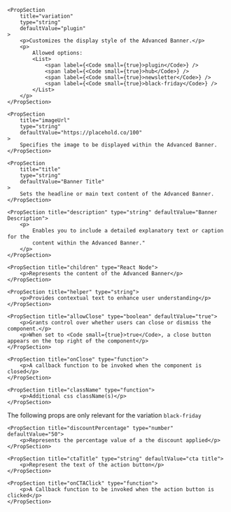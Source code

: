 
<PackageInstallGuide packageName="@wpmudev/sui-advanced-banner" />

<Section title="Props">
	
	<PropSection 
		title="variation"
		type="string" 
		defaultValue="plugin"
	>
		<p>Customizes the display style of the Advanced Banner.</p>
		<p>
			Allowed options:
			<List>
				<span label={<Code small={true}>plugin</Code>} />
				<span label={<Code small={true}>hub</Code>} />
				<span label={<Code small={true}>newsletter</Code>} />
				<span label={<Code small={true}>black-friday</Code>} />
			</List>
		</p>
	</PropSection>	
	
	<PropSection 
		title="imageUrl" 
		type="string" 
		defaultValue="https://placehold.co/100"
	>
		Specifies the image to be displayed within the Advanced Banner.
	</PropSection>

	<PropSection 
		title="title" 
		type="string" 
		defaultValue="Banner Title"
	>
		Sets the headline or main text content of the Advanced Banner.
	</PropSection>

	<PropSection title="description" type="string" defaultValue="Banner Description">
		<p>
			Enables you to include a detailed explanatory text or caption for the
			content within the Advanced Banner."
		</p>
	</PropSection>

	<PropSection title="children" type="React Node">
		<p>Represents the content of the Advanced Banner</p>
	</PropSection>

	<PropSection title="helper" type="string">
		<p>Provides contextual text to enhance user understanding</p>
	</PropSection>

	<PropSection title="allowClose" type="boolean" defaultValue="true">
		<p>Grants control over whether users can close or dismiss the component.</p>
		<p>When set to <Code small={true}>true</Code>, a close button appears on the top right of the component</p>
	</PropSection>

    <PropSection title="onClose" type="function">
    	<p>A callback function to be invoked when the component is closed</p>
    </PropSection>

    <PropSection title="className" type="function">
    	<p>Additional css className(s)</p>
    </PropSection>

</Section>

<Section title="Black Fiday Variation">
	The following props are only relevant for the variation
	<Code small={true}>black-friday</Code>

    <PropSection title="discountPercentage" type="number" defaultValue="50">
    	<p>Represents the percentage value of a the discount applied</p>
    </PropSection>

    <PropSection title="ctaTitle" type="string" defaultValue="cta title">
    	<p>Represent the text of the action button</p>
    </PropSection>

    <PropSection title="onCTAClick" type="function">
    	<p>A Callback function to be invoked when the action button is clicked</p>
    </PropSection>

</Section>
